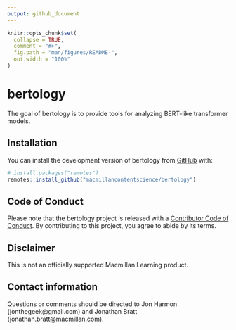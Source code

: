 ```yaml
---
output: github_document
---
```


<!-- README.md is generated from README.Rmd. Please edit that file -->

```r
knitr::opts_chunk$set(
  collapse = TRUE,
  comment = "#>",
  fig.path = "man/figures/README-",
  out.width = "100%"
)
```

# bertology

<!-- badges: start -->
<!-- badges: end -->

The goal of bertology is to provide tools for analyzing BERT-like transformer models.

## Installation

You can install the development version of bertology from [GitHub](https://github.com/) with:

``` r
# install.packages("remotes")
remotes::install_github("macmillancontentscience/bertology")
```

## Code of Conduct

Please note that the bertology project is released with a [Contributor Code of Conduct](https://contributor-covenant.org/version/2/1/CODE_OF_CONDUCT.html). By contributing to this project, you agree to abide by its terms.

## Disclaimer

This is not an officially supported Macmillan Learning product.

## Contact information

Questions or comments should be directed to Jon Harmon (jonthegeek@gmail.com) and Jonathan Bratt (jonathan.bratt@macmillan.com).
